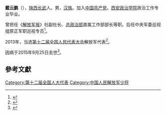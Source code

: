 '''戴云鹏'''（{{bd|1954年|5月|2015年|9月25日|}}），[[陕西|陕西]][[长武|长武]]人。男，[[汉族|汉族]]。加入[[中国共产党|中国共产党]]。[[西安政治学院|西安政治学院]]政治工作专业毕业。

曾担任《[[解放军报|解放军报]]》社副社长、[[总政治部|总政治部]]直属工作部部长等职。后任中央军委巡视组原正军职巡视专员<ref>{{cite news|title=第十二届全国人民代表大会常务委员会代表资格审查委员会关于个别代表的代表资格的报告（2015年11月4日第十二届全国人民代表大会常务委员会第十七次会议通过）|url=http://www.npc.gov.cn/wxzl/gongbao/2016-01/05/content_1958847.htm|accessdate=2016-07-04|newspaper=中国人大网|archive-date=2020-11-11|archive-url=https://web.archive.org/web/20201111015355/http://www.npc.gov.cn/wxzl/gongbao/2016-01/05/content_1958847.htm|dead-url=no}}</ref>。

2013年，当选[[第十二届全国人民代表大会|第十二届全国人民代表大会]]解放军代表<ref>{{cite news|title=全国人大代表信息-戴云鹏|url= http://210.82.31.1:8084/delegate/viewDelegate.action?dbid=122983|accessdate=2013-04-05|newspaper=全国人大网}}{{dead link|date=2018年3月 |bot=InternetArchiveBot |fix-attempted=yes }}</ref>。

因病于2015年9月25日去世<ref>{{cite news|title=全国人大代表戴云鹏少将因病去世，曾任总政直属工作部部长|url=http://m.thepaper.cn/newsDetail_forward_1392999|accessdate=2015-11-04|newspaper=澎湃新闻|archive-date=2021-03-14|archive-url=https://web.archive.org/web/20210314155348/http://m.thepaper.cn/newsDetail_forward_1392999|dead-url=no}}</ref>。

==參考文獻==
{{reflist}}
{{中国政治人物小作品}}

[[Category:第十二届全国人大代表|Category:第十二届全国人大代表]]
[[Category:中国人民解放军少将|Category:中国人民解放军少将]]